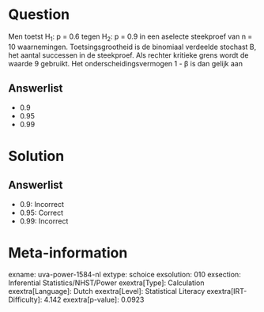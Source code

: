 Question
========

Men toetst H~1~: p = 0.6 tegen H~2~: p = 0.9 in een aselecte steekproef
van n = 10 waarnemingen. Toetsingsgrootheid is de binomiaal verdeelde
stochast B, het aantal successen in de steekproef. Als rechter kritieke
grens wordt de waarde 9 gebruikt. Het onderscheidingsvermogen 1 - β is
dan gelijk aan

Answerlist
----------

* 0.9
* 0.95
* 0.99

Solution
========

Answerlist
----------

* 0.9: Incorrect
* 0.95: Correct
* 0.99: Incorrect

Meta-information
================
exname: uva-power-1584-nl
extype: schoice
exsolution: 010
exsection: Inferential Statistics/NHST/Power
exextra[Type]: Calculation
exextra[Language]: Dutch
exextra[Level]: Statistical Literacy
exextra[IRT-Difficulty]: 4.142
exextra[p-value]: 0.0923
